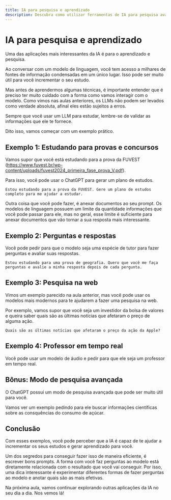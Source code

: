 ```yaml
---
title: IA para pesquisa e aprendizado
description: Descubra como utilizar ferramentas de IA para pesquisa avançada e aprendizado contínuo
---
```


# IA para pesquisa e aprendizado

Uma das aplicações mais interessantes da IA é para o aprendizado e pesquisa.

Ao conversar com um modelo de linguagem, você tem acesso a milhares de fontes de informação condensadas em um único lugar. Isso pode ser muito útil para você incrementar o seu estudo.

Mas antes de aprendermos algumas técnicas, é importante entender que é preciso ter muito cuidado com a forma como vamos interagir com o modelo. Como vimos nas aulas anteriores, os LLMs não podem ser levados como verdade absoluta, afinal eles estão sujeitos a erros.

Sempre que você usar um LLM para estudar, lembre-se de validar as informações que ele te fornece.

Dito isso, vamos começar com um exemplo prático.

## Exemplo 1: Estudando para provas e concursos

Vamos supor que você está estudando para a prova da FUVEST (https://www.fuvest.br/wp-content/uploads/fuvest2024_primeira_fase_prova_V.pdf).

Para isso, você pode usar o ChatGPT para gerar um plano de estudos.

```
Estou estudando para a prova da FUVEST. Gere um plano de estudos completo para me ajudar a estudar.
```

Outra coisa que você pode fazer, é anexar documentos ao seu prompt. Os modelos de linguagem possuem um limite da quantidade informações que você pode passar para ele, mas no geral, esse limite é suficiente para anexar documentos que vão tornar a sua resposta mais interessante.

## Exemplo 2: Perguntas e respostas

Você pode pedir para que o modelo seja uma espécie de tutor para fazer perguntas e avaliar suas respostas.

```
Estou estudando para uma prova de geografia. Quero que você me faça perguntas e avalie a minha resposta depois de cada pergunta.
```

## Exemplo 3: Pesquisa na web

Vimos um exemplo parecido na aula anterior, mas você pode usar os modelos mais modernos para te ajudarem a fazer uma pesquisa na web.

Por exemplo, vamos supor que você seja um investidor da bolsa de valores e queira saber quais são as últimas notícias que afetaram o preço de alguma ação.

```
Quais são as últimas notícias que afetaram o preço da ação da Apple?
```

## Exemplo 4: Professor em tempo real

Você pode usar um modelo de áudio e pedir para que ele seja um professor em tempo real.

## Bônus: Modo de pesquisa avançada

O ChatGPT possui um modo de pesquisa avançada que pode ser muito útil para você.

Vamos ver um exemplo pedindo para ele buscar informações científicas sobre as consquências do consumo de açúcar. 

## Conclusão

Com esses exemplos, você pode perceber que a IA é capaz de te ajudar a incrementar os seus estudos e gerar aprendizado para você.

Um dos segredos para conseguir fazer isso de maneira eficiente, é escrever bons prompts. A forma com você faz perguntas ao modelo está diretamente relacionada com o resultado que você vai conseguir. Por isso, uma dica interessante é experimentar diferentes formas de fazer perguntas ao modelo e anotar quais são as mais efetivas.

Na próxima aula, vamos continuar explorando outras aplicações da IA no seu dia a dia. Nos vemos lá!
